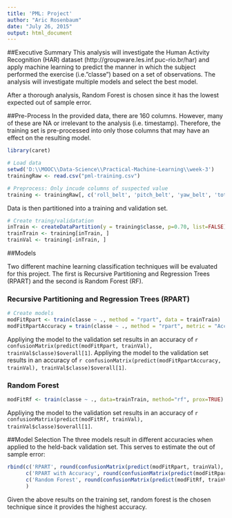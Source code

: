```yaml
---
title: 'PML: Project'
author: "Aric Rosenbaum"
date: "July 26, 2015"
output: html_document
---
```


##Executive Summary
This analysis will investigate the Human Activity Recognition (HAR) dataset (http://groupware.les.inf.puc-rio.br/har) and apply machine learning to predict the manner in which the subject performed the exercise (i.e."classe") based on a set of observations.  The analysis will investigate multiple models and select the best model.

After a thorough analysis, Random Forest is chosen since it has the lowest expected out of sample error.

##Pre-Process
In the provided data, there are 160 columns.  However, many of these are NA or irrelevant to the analysis (i.e. timestamp).  Therefore, the training set is pre-processed into only those columns that may have an effect on the resulting model.
```r
library(caret)

# Load data
setwd('D:\\MOOC\\Data-Science\\Practical-Machine-Learning\\week-3')
trainingRaw <- read.csv("pml-training.csv")

# Preprocess: Only incude columns of suspected value
training <- trainingRaw[, c('roll_belt', 'pitch_belt', 'yaw_belt', 'total_accel_belt', 'gyros_belt_x', 'gyros_belt_y', 'gyros_belt_z', 'accel_belt_x', 'accel_belt_y', 'accel_belt_z', 'magnet_belt_x', 'magnet_belt_y', 'magnet_belt_z', 'roll_arm', 'pitch_arm', 'yaw_arm', 'total_accel_arm', 'gyros_arm_x', 'gyros_arm_y', 'gyros_arm_z', 'accel_arm_x', 'accel_arm_y', 'accel_arm_z', 'magnet_arm_x', 'magnet_arm_y', 'magnet_arm_z', 'roll_dumbbell', 'pitch_dumbbell', 'yaw_dumbbell', 'total_accel_dumbbell', 'gyros_dumbbell_x', 'gyros_dumbbell_y', 'gyros_dumbbell_z', 'accel_dumbbell_x', 'accel_dumbbell_y', 'accel_dumbbell_z', 'magnet_dumbbell_x', 'magnet_dumbbell_y', 'magnet_dumbbell_z', 'roll_forearm', 'pitch_forearm', 'yaw_forearm', 'total_accel_forearm', 'gyros_forearm_x', 'gyros_forearm_y', 'gyros_forearm_z', 'accel_forearm_x', 'accel_forearm_y', 'accel_forearm_z', 'magnet_forearm_x', 'magnet_forearm_y', 'magnet_forearm_z', 'classe')]
```

Data is then partitioned into a training and validation set.
```r
# Create traing/validatation
inTrain <- createDataPartition(y = training$classe, p=0.70, list=FALSE)
trainTrain <- training[inTrain, ]
trainVal <- training[-inTrain, ]
```

##Models

Two different machine learning classification techniques will be evaluated for this project.  The first is Recursive Partitioning and Regression Trees (RPART) and the second is Random Forest (RF).

###  Recursive Partitioning and Regression Trees (RPART)
```r
# Create models
modFitRpart <- train(classe ~ ., method = "rpart", data = trainTrain)
modFitRpartAccuracy = train(classe ~ ., method = "rpart", metric = "Accuracy", data = trainTrain)
```
Appliying the model to the validation set results in an accuracy of `r confusionMatrix(predict(modFitRpart, trainVal), trainVal$classe)$overall[1]`.  Appliying the model to the validation set results in an accuracy of `r confusionMatrix(predict(modFitRpartAccuracy, trainVal), trainVal$classe)$overall[1]`.

### Random Forest
```r
modFitRf <- train(classe ~ ., data=trainTrain, method="rf", prox=TRUE)
```

Appliying the model to the validation set results in an accuracy of `r confusionMatrix(predict(modFitRf, trainVal), trainVal$classe)$overall[1]`.

##Model Selection
The three models result in different accuracies when applied to the held-back validation set.  This serves to estimate the out of sample error:
```r
rbind(c('RPART', round(confusionMatrix(predict(modFitRpart, trainVal), trainVal$classe)$overall[1], 4)),
      c('RPART with Accuracy', round(confusionMatrix(predict(modFitRpartAccuracy, trainVal), trainVal$classe)$overall[1], 4)),
      c('Random Forest', round(confusionMatrix(predict(modFitRf, trainVal), trainVal$classe)$overall[1], 4))
      )
```

Given the above results on the training set, random forest is the chosen technique since it provides the highest accuracy.